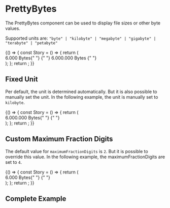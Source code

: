 
# PrettyBytes

<Meta title="docs/@comet/admin/helpers/prettyBytes" />

The PrettyBytes component can be used to display file sizes or other byte values.

Supported units are: `"byte" | "kilobyte" | "megabyte" | "gigabyte" | "terabyte" | "petabyte"`

<Canvas>
    <Story name="PrettyBytes - Normal Behavior">
        {() => {
            const Story = () => {
                return (
                    <div style={{ display: "grid", gridTemplateColumns: "auto auto", gap: "10px" }}>
                        <span>6.000 Bytes</span>{" "}
                        <span>
                            <PrettyBytes value={6000} />{" "}
                        </span>
                        <span>6.000.000 Bytes</span> <span>
                            <PrettyBytes value={6000000} />{" "}
                        </span>
                    </div>
                );
            };
            return <Story />;
        }}
    </Story>
</Canvas>

## Fixed Unit

Per default, the unit is determined automatically. But it is also possible to manually set the unit. In the following example, the unit is manually set to `kilobyte`.

<Canvas>
    <Story name="PrettyBytes - Fixed Unit">
        {() => {
            const Story = () => {
                return (
                    <div style={{ display: "grid", gridTemplateColumns: "auto auto", gap: "10px" }}>
                        <span>6.000.000 Bytes</span>{" "}
                        <span>
                            <PrettyBytes value={6000000} unit="kilobyte" />{" "}
                        </span>
                    </div>
                );
            };
            return <Story />;
        }}
    </Story>
</Canvas>

## Custom Maximum Fraction Digits

The default value for `maximumFractionDigits` is `2`. But it is possible to override this value. In the following example, the maximumFractionDigits are set to `4`.

<Canvas>
    <Story name="PrettyBytes - Custom Maximum Fraction Digits">
        {() => {
            const Story = () => {
                return (
                    <div style={{ display: "grid", gridTemplateColumns: "auto auto", gap: "10px" }}>
                        <span>6.000 Bytes</span>{" "}
                        <span>
                            <PrettyBytes value={6000} unit="megabyte" maximumFractionDigits={4} />{" "}
                        </span>
                    </div>
                );
            };
            return <Story />;
        }}
    </Story>
</Canvas>

## Complete Example

<Canvas>
    <Story id="comet-admin-helpers-pretty-bytes--prettybytes" />
</Canvas>
